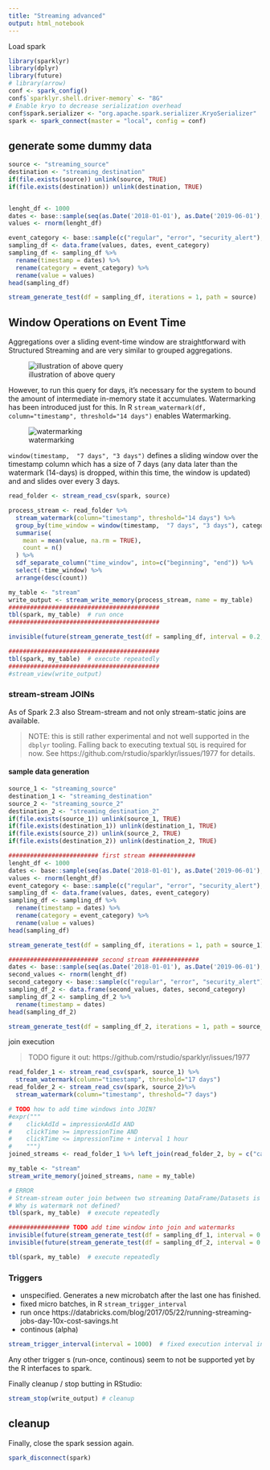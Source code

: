 ```yaml
---
title: "Streaming advanced"
output: html_notebook
---
```


Load spark
```r
library(sparklyr)
library(dplyr)
library(future)
# library(arrow)
conf <- spark_config()
conf$`sparklyr.shell.driver-memory` <- "8G"
# Enable kryo to decrease serialization overhead
conf$spark.serializer <- "org.apache.spark.serializer.KryoSerializer"
spark <- spark_connect(master = "local", config = conf)
```

## generate some dummy data

```r
source <- "streaming_source"
destination <- "streaming_destination"
if(file.exists(source)) unlink(source, TRUE)
if(file.exists(destination)) unlink(destination, TRUE)


lenght_df <- 1000
dates <- base::sample(seq(as.Date('2018-01-01'), as.Date('2019-06-01'), by="day"), replace = TRUE, lenght_df)
values <- rnorm(lenght_df)

event_category <- base::sample(c("regular", "error", "security_alert"), lenght_df, replace = TRUE)
sampling_df <- data.frame(values, dates, event_category)
sampling_df <- sampling_df %>%
  rename(timestamp = dates) %>%
  rename(category = event_category) %>%
  rename(value = values)
head(sampling_df)

stream_generate_test(df = sampling_df, iterations = 1, path = source)
```


## Window Operations on Event Time

Aggregations over a sliding event-time window are straightforward with Structured Streaming and are very similar to grouped aggregations.

![illustration of above query](img/structured-streaming-window.png)

However, to run this query for days, it’s necessary for the system to bound the amount of intermediate in-memory state it accumulates. Watermarking has been introduced just for this.
In R `stream_watermark(df, column="timestamp", threshold="14 days")` enables Watermarking.


![watermarking](img/structured-streaming-watermark-update-mode.png)

`window(timestamp,  "7 days", "3 days")` defines a sliding window over the timestamp column which has a size of 7 days (any data later than the watermark (14-days) is dropped, within this time, the window is updated) and and slides over every 3 days.

```r
read_folder <- stream_read_csv(spark, source) 

process_stream <- read_folder %>%
  stream_watermark(column="timestamp", threshold="14 days") %>% 
  group_by(time_window = window(timestamp,  "7 days", "3 days"), category) %>%
  summarise(
    mean = mean(value, na.rm = TRUE),
    count = n()
  ) %>%
  sdf_separate_column("time_window", into=c("beginning", "end")) %>%
  select(-time_window) %>%
  arrange(desc(count))

my_table <- "stream"
write_output <- stream_write_memory(process_stream, name = my_table)
##########################################
tbl(spark, my_table)  # run once
##########################################

invisible(future(stream_generate_test(df = sampling_df, interval = 0.2, iterations = 100, path = source)))

##########################################
tbl(spark, my_table)  # execute repeatedly
##########################################
#stream_view(write_output)
```

### stream-stream JOINs

As of Spark 2.3 also Stream-stream and not only stream-static joins are available.

> NOTE: this is still rather experimental and not well supported in the `dbplyr` tooling. Falling back to executing textual `SQL` is required for now. See https://github.com/rstudio/sparklyr/issues/1977 for details.

#### sample data generation

```r
source_1 <- "streaming_source"
destination_1 <- "streaming_destination"
source_2 <- "streaming_source_2"
destination_2 <- "streaming_destination_2"
if(file.exists(source_1)) unlink(source_1, TRUE)
if(file.exists(destination_1)) unlink(destination_1, TRUE)
if(file.exists(source_2)) unlink(source_2, TRUE)
if(file.exists(destination_2)) unlink(destination_2, TRUE)

######################### first stream #############
lenght_df <- 1000
dates <- base::sample(seq(as.Date('2018-01-01'), as.Date('2019-06-01'), by="day"), replace = TRUE, lenght_df)
values <- rnorm(lenght_df)
event_category <- base::sample(c("regular", "error", "security_alert"), lenght_df, replace = TRUE)
sampling_df <- data.frame(values, dates, event_category)
sampling_df <- sampling_df %>%
  rename(timestamp = dates) %>%
  rename(category = event_category) %>%
  rename(value = values)
head(sampling_df)

stream_generate_test(df = sampling_df, iterations = 1, path = source_1)

######################### second stream #############
dates <- base::sample(seq(as.Date('2018-01-01'), as.Date('2019-06-01'), by="day"), replace = TRUE, lenght_df)
second_values <- rnorm(lenght_df)
second_category <- base::sample(c("regular", "error", "security_alert"), lenght_df, replace = TRUE)
sampling_df_2 <- data.frame(second_values, dates, second_category)
sampling_df_2 <- sampling_df_2 %>%
  rename(timestamp = dates)
head(sampling_df_2)

stream_generate_test(df = sampling_df_2, iterations = 1, path = source_2)
```

join execution

> TODO figure it out: https://github.com/rstudio/sparklyr/issues/1977

```r
read_folder_1 <- stream_read_csv(spark, source_1) %>%
  stream_watermark(column="timestamp", threshold="17 days")
read_folder_2 <- stream_read_csv(spark, source_2)%>%
  stream_watermark(column="timestamp", threshold="7 days")

# TODO how to add time windows into JOIN?
#expr("""
#    clickAdId = impressionAdId AND
#    clickTime >= impressionTime AND
#    clickTime <= impressionTime + interval 1 hour
#    """)
joined_streams <- read_folder_1 %>% left_join(read_folder_2, by = c("category"= "second_category"))

my_table <- "stream"
stream_write_memory(joined_streams, name = my_table)

# ERROR
# Stream-stream outer join between two streaming DataFrame/Datasets is not supported without a watermark in the join keys, or a watermark on the nullable side and an appropriate range condition
# Why is watermark not defined?
tbl(spark, my_table)  # execute repeatedly

################# TODO add time window into join and watermarks
invisible(future(stream_generate_test(df = sampling_df_1, interval = 0.2, iterations = 100, path = source_1)))
invisible(future(stream_generate_test(df = sampling_df_2, interval = 0.5, iterations = 200, path = source_2)))

tbl(spark, my_table)  # execute repeatedly
```

### Triggers

- unspecified. Generates a new microbatch after the last one has finished.
- fixed micro batches, in R `stream_trigger_interval`
- run once https://databricks.com/blog/2017/05/22/running-streaming-jobs-day-10x-cost-savings.ht
- continous (alpha)

```r
stream_trigger_interval(interval = 1000)  # fixed execution interval in milliseconds.
```
Any other trigger s (run-once, continous) seem to not be supported yet by the R interfaces to spark.


Finally cleanup / stop butting in RStudio:
```r
stream_stop(write_output) # cleanup
```

## cleanup

Finally, close the spark session again.
```r
spark_disconnect(spark)
```